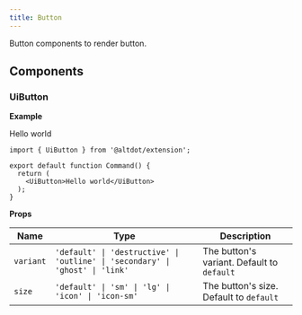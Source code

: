 ```yaml
---
title: Button
---
```



Button components to render button.

## Components

### UiButton

**Example**

<div className="example-wrapper">
  <div className="component">
    <UiButton>Hello world</UiButton>
  </div>

```tsx
import { UiButton } from '@altdot/extension';

export default function Command() {
  return (
    <UiButton>Hello world</UiButton>
  );
}
```
</div>

**Props**

| Name | Type | Description |
| ----------- | ----------- | ----------- |
| `variant` | `'default' \| 'destructive' \| 'outline' \| 'secondary' \| 'ghost' \| 'link'` | The button's variant. Default to `default` |
| `size` | `'default' \| 'sm' \| 'lg' \| 'icon' \| 'icon-sm'` | The button's size. Default to `default` |

